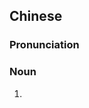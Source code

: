 {{also|玉葱}}
==Chinese==
{{zh-forms|s=玉葱|t2=玉葱}}

===Pronunciation===
{{zh-pron
|m=yùcōng
|c=juk6 cung1
|cat=n
}}

===Noun===
{{zh-noun}}

# {{zh-alt-name|洋蔥|[[onion]]}}
